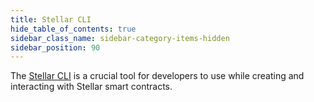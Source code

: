 ```yaml
---
title: Stellar CLI
hide_table_of_contents: true
sidebar_class_name: sidebar-category-items-hidden
sidebar_position: 90
---
```


The [Stellar CLI] is a crucial tool for developers to use while creating and interacting with Stellar smart contracts.

[stellar cli]: ../../../tools/developer-tools/cli/stellar-cli.mdx
